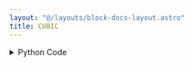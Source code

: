 ```yaml
---
layout: "@/layouts/block-docs-layout.astro"
title: CUBIC
---
```



<PythonDocsDisplay docstring={docstring} />
<AppDisplay app={app} />

<details>
<summary>Python Code</summary>
```python
from flojoy import OrderedPair, flojoy, Matrix, Scalar
import numpy as np
from collections import namedtuple
from typing import Literal

import scipy.signal


@flojoy
def CUBIC(
    default: OrderedPair | Matrix,
) -> OrderedPair | Matrix | Scalar:
    """The CUBIC node is based on a numpy or scipy function.

    The description of that function is as follows:

        A cubic B-spline.
        This is a special case of 'bspline', and equivalent to "bspline(x, 3)".

    Parameters
    ----------
    x : array_like
        a knot vector

    Returns
    -------
    DataContainer
        type 'ordered pair', 'scalar', or 'matrix'
    """

    result = scipy.signal.cubic(
        x=default.y,
    )

    if isinstance(result, np.ndarray):
        result = OrderedPair(x=default.x, y=result)
    else:
        assert isinstance(
            result, np.number | float | int
        ), f"Expected np.number, float or int for result, got {type(result)}"
        result = Scalar(c=float(result))

    return result

```
[Find this Flojoy Block on GitHub](https://github.com/flojoy-ai/blocks/blob/main/blocks/SCIPY/SIGNAL/CUBIC/CUBIC.py)
</details>


## Example
